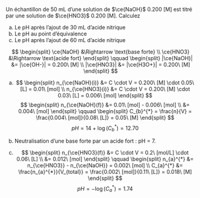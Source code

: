 ::: {.Exercise data-latex=""}

Un échantillon de 50 mL d’une solution de $\ce{NaOH}$ 0.200 [M] est titré par une solution de $\ce{HNO3}$ 0.200 [M]. Calculez

a. Le pH après l’ajout de 30 mL d’acide nitrique
\vspace{\stretch{1}}
b. Le pH au point d’équivalence
\vspace{\stretch{1}}
c. Le pH après l’ajout de 60 mL d’acide nitrique
\vspace{\stretch{1}}

:::

::: {.Answer data-latex=""}

$$
\begin{split}
\ce{NaOH} &\Rightarrow \text{base forte} \\
\ce{HNO3} &\Rightarrow \text{acide fort}
\end{split}
\qquad
\begin{split}
|\ce{NaOH}| &= |\ce{OH-}| = 0.200\ [M] \\
|\ce{HNO3}| &= |\ce{H3O+}| = 0.200\ [M]
\end{split}
$$

a. $$
\begin{split}
n_{\ce{NaOH}(i)} &= C \cdot V = 0.200\ [M] \cdot 0.05\ [L] = 0.01\ [mol] \\
n_{\ce{HNO3}(i)} &= C \cdot V = 0.200\ [M] \cdot 0.03\ [L] = 0.006\ [mol]
\end{split}
$$
$$
\begin{split}
n_{\ce{NaOH}(f)} &= 0.01\ [mol] - 0.006\ [mol] \\
  &= 0.004\ [mol]
\end{split}
\qquad
\begin{split}
C_{b}^{*} = \frac{n}{V} = \frac{0.004\ [mol]}{0.08\ [L]} = 0.05\ [M]
\end{split}
$$
$$
pH = 14 + \log(C_{b}^{*}) = 12.70
$$

b. Neutralisation d'une base forte par un acide fort : pH = 7.

c. $$
\begin{split}
n_{\ce{HNO3}(f)} &= C \cdot V = 0.2\ [mol/L] \cdot 0.06\ [L] \\
  &= 0.012\ [mol]
\end{split}
\qquad
\begin{split}
n_{a}^{*} &= n_{\ce{HNO3}} - n_{\ce{NaOH}} = 0.002\ [mol] \\
C_{a}^{*} &= \frac{n_{a}^{*}}{V_{total}} = \frac{0.002\ [mol]}{0.11\ [L]} = 0.018\ [M]
\end{split}
$$
$$
pH = - \log(C_{a}^{*}) = 1.74
$$


:::
